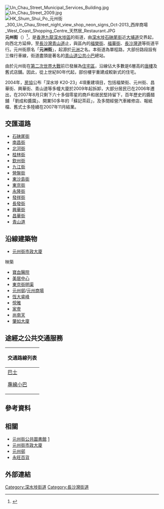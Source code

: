 {{Infobox Hong Kong Road
|   中文街道名稱    =  元州街
|   英文街道名稱    =  Un Chau Street
|   圖片    =  Image:Un Chau Street 2011.jpg 
|   圖片說明    = 元州街鄰近[[北河街|北河街]]路段
|   隸屬幹線     =  
|   路段總長度    =  1.8
|   車速限制    =  
|   行車線數量    =  
|   所在地區    =  [[深水埗區|深水埗區]]<ref>{{Cite web |url=http://www.landsd.gov.hk/mapping/en/street_name/gnplan/2017/KRM52a.pdf |title=地政總署 - 憲報圖則KMR52a |access-date=2019-03-04 |archive-date=2019-11-06 |archive-url=https://web.archive.org/web/20191106025842/https://www.landsd.gov.hk/mapping/en/street_name/gnplan/2017/KRM52a.pdf |dead-url=no }}</ref>
|   起點    =  [[深水埗|深水埗]][[大埔道|大埔道]]
|   終點    =  [[長沙灣|長沙灣]][[青山道|青山道]]
|   道路命名日期    =  1923年9月28日（元洲街）<br>2007年5月11日（元州街）
|   行人專用區    =  
|   命名文件    =  1923年9月28日第411號[[香港政府憲報|憲報]]（元洲街）<br>2007年5月11日第3077號[[香港政府憲報|憲報]]（元州街）
|   道路動工日期    =  
|   道路興建計劃    =  
|   道路舊名資料    =  元洲街<br>（1923年-2007年）
|   通車日期    =  
|   收費 =
}}
[[File:Un_Chau_Street_Municipal_Services_Building.jpg|thumb]]
[[File:Un_Chau_Street_2009.jpg|thumb]]
[[File:HK_Shum_Shui_Po_元州街_300_Un_Chau_Street_night_view_shop_neon_signs_Oct-2013_西岸商場_West_Coast_Shopping_Centre_天然居_Restaurant.JPG|thumb]]
'''元州街'''（{{Lang-en|'''Un Chau Street'''}}）<ref name="香港政府憲報第3077號">{{source|url=http://www.gld.gov.hk/egazette/pdf/20071119/cgn200711193077.pdf|title=街道命名—香港特區政府憲報第3077號公告|author=香港特別行政區政府地政總署|pub=政府物流服務署|date=2007年5月11日}} {{Wayback|url=http://www.gld.gov.hk/egazette/pdf/20071119/cgn200711193077.pdf |date=20190306174839 }}</ref>，是[[香港|香港]][[九龍|九龍]][[深水埗區|深水埗區]]的街道，由[[深水埗|深水埗]][[石硤尾街|石硤尾街]]近[[大埔道|大埔道]]交界起，向西北方延伸，至[[長沙灣|長沙灣]][[青山道|青山道]]止，與區內的[[福榮街|福榮街]]、[[福華街|福華街]]、[[長沙灣道|長沙灣道]]等街道平行。元州街原名「'''元洲街'''」，起源於[[元洲|元洲]]之名。本街道為單程路，大部份路段設有三條行車線，街道盡頭是著名的[[青山道|青山道]][[公共小巴|公共小巴]]總站。

由於元州街在[[第二次世界大戰|第二次世界大戰]]前已發展為[[住宅區|住宅區]]，沿線佔大多數是6層高的[[唐樓|唐樓]]及舊式店舖。因此，從上世紀80年代起，部份樓宇重建成較新式的住宅。

2004年，[[房協|房協]]公布「深水埗 K20-23」4項重建項目，包括福榮街、元州街、昌華街、興華街、青山道等多幢大廈於2009年起拆卸，大部分居民已在2006年遷出，在2007年8月只剩下六十多個零星的商戶和居民堅持留下，百年歷史的醬醋舖 「劉成和醬園」、開業50多年的「蘇記茶莊」，及多間經營汽車維修店、報紙檔、舊式士多陸續在2007年11月結業。

==交匯道路==
*[[石硤尾街|石硤尾街]]
*[[南昌街_(香港)|南昌街]]
*[[北河街|北河街]]
*[[桂林街|桂林街]]
*[[欽州街|欽州街]]
*[[九江街|九江街]]
*[[營盤街|營盤街]]
*[[東沙島街|東沙島街]]
*[[東京街|東京街]]
*[[永隆街|永隆街]]
*[[發祥街|發祥街]]
*[[長發街|長發街]]
*[[興華街|興華街]]
*[[昌華街|昌華街]]
*[[青山道|青山道]]

==沿線建築物==
*[[元州街市政大廈|元州街市政大廈]]
映築
*[[寶血醫院|寶血醫院]]
*[[美居中心|美居中心]]
*[[東京街渠|東京街明渠]]
*[[元州邨|元州邨]]/[[元州商場|元州商場]]
*[[恆大睿峰|恆大睿峰]]
*[[悅雅|悅雅]]
*[[家壹|家壹]]
*[[尚南天|尚南天]]
*[[肇如大廈|肇如大廈]]

==途經之公共交通服務==
{| class="mw-collapsible mw-collapsed wikitable" style="background:white; margin: 0 auto; width: auto;"  
! 交通路線列表
|-
|
;[[香港巴士|巴士]]
{{九龍新界巴士簡單列表|2B|2F|6|6C|6D|6P|36B|72|86|86A|214|214P|N214|N241}}{{過海隧道巴士簡單列表|N122}}
;[[香港小巴|專線小巴]]
{{九龍專線小巴簡單列表|42}}
|}

==參考資料==
{{Reflist}}

==相關==
* [[元州街公共圖書館|元州街公共圖書館]] [https://web.archive.org/web/20071219191317/http://www.hkpl.gov.hk/tc_chi/ext_act/ext_act_la/ext_act_la_18dla/ext_act_la_18dla_ucs.html]
* [[元州街市政大廈|元州街市政大廈]]
* [[元州邨|元州邨]]
* [[永旺百貨|永旺百貨]]

==外部連結==
{{commonscat-inline|Un Chau Street}}

[[Category:深水埗街道|Category:深水埗街道]]
[[Category:長沙灣街道|Category:長沙灣街道]]